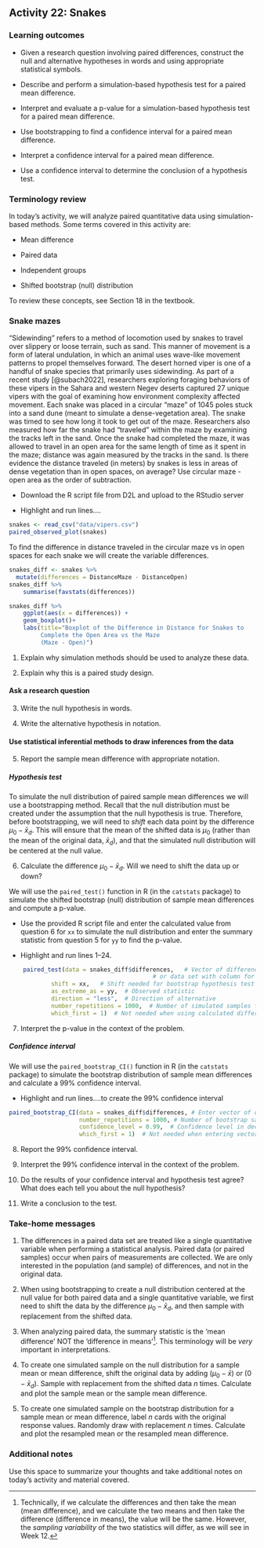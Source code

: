 ## Activity 22: Snakes

\setstretch{1}

### Learning outcomes

* Given a research question involving paired differences, construct the null and alternative hypotheses
  in words and using appropriate statistical symbols.
  
* Describe and perform a simulation-based hypothesis test for a paired mean difference.

* Interpret and evaluate a p-value for a simulation-based hypothesis test for a paired mean difference.

* Use bootstrapping to find a confidence interval for a paired mean difference.

* Interpret a confidence interval for a paired mean difference.

* Use a confidence interval to determine the conclusion of a hypothesis test.

### Terminology review

In today's activity, we will analyze paired quantitative data using simulation-based methods. Some terms covered in this activity are:

* Mean difference

* Paired data

* Independent groups

* Shifted bootstrap (null) distribution

To review these concepts, see Section 18 in the textbook.

### Snake mazes

 “Sidewinding” refers to a method of locomotion used by snakes to travel over slippery or loose terrain, such as sand. This manner of movement is a form of lateral undulation, in which an animal uses wave-like movement patterns to propel themselves forward. The desert horned viper is one of a handful of snake species that primarily uses sidewinding. As part of a recent study [@subach2022], researchers exploring foraging behaviors of these vipers in the Sahara and western Negev deserts captured 27 unique vipers with the goal of examining how environment complexity affected movement. Each snake was placed in a circular “maze” of 1045 poles stuck into a sand dune (meant to simulate a dense-vegetation area). The snake was timed to see how long it took to get out of the maze. Researchers also measured how far the snake had “traveled” within the maze by examining the tracks left in the sand. Once the snake had completed the maze, it was allowed to travel in an open area for the same length of time as it spent in the maze; distance was again measured by the tracks in the sand. Is there evidence the distance traveled (in meters) by snakes is less in areas of dense vegetation than in open spaces, on average? Use circular maze - open area as the order of subtraction.
 
* Download the R script file from D2L and upload to the RStudio server

* Highlight and run lines....

```r
snakes <- read_csv("data/vipers.csv")
paired_observed_plot(snakes)
```

To find the difference in distance traveled in the circular maze vs in open spaces for each snake we will create the variable differences. 

```r
snakes_diff <- snakes %>% 
  mutate(differences = DistanceMaze - DistanceOpen)
snakes_diff %>% 
    summarise(favstats(differences))

snakes_diff %>% 
    ggplot(aes(x = differences)) +
    geom_boxplot()+
    labs(title="Boxplot of the Difference in Distance for Snakes to 
         Complete the Open Area vs the Maze 
         (Maze - Open)")
```

1. Explain why simulation methods should be used to analyze these data.

\vspace{0.6in}

2. Explain why this is a paired study design.

\vspace{0.6in}

#### Ask a research question {-}

3. Write the null hypothesis in words.

\vspace{0.8in}

4. Write the alternative hypothesis in notation.

\vspace{0.3in}

#### Use statistical inferential methods to draw inferences from the data {-}

5. Report the sample mean difference with appropriate notation.

\vspace{0.2in}

##### Hypothesis test {-}
To simulate the null distribution of paired sample mean differences we will use a bootstrapping method.  Recall that the null distribution must be created under the assumption that the null hypothesis is true.  Therefore, before bootstrapping, we will need to *shift* each data point by the difference $\mu_0 - \bar{x}_d$.  This will ensure that the mean of the shifted data is $\mu_0$ (rather than the mean of the original data, $\bar{x}_d$), and that the simulated null distribution will be centered at the null value.  

6. Calculate the difference $\mu_0 - \bar{x}_d$.  Will we need to shift the data up or down?

\vspace{.7in}

We will use the `paired_test()` function in R (in the `catstats` package) to simulate the shifted bootstrap (null) distribution of sample mean differences and compute a p-value. 

* Use the provided R script file and enter the calculated value from question 6 for `xx` to simulate the null distribution and enter the summary statistic from question 5 for `yy` to find the p-value.  

* Highlight and run lines 1--24.

```r
    paired_test(data = snakes_diff$differences,   # Vector of differences 
                                         # or data set with column for each group
            shift = xx,   # Shift needed for bootstrap hypothesis test
            as_extreme_as = yy,  # Observed statistic
            direction = "less",  # Direction of alternative
            number_repetitions = 1000,  # Number of simulated samples for null distribution
            which_first = 1)  # Not needed when using calculated differences
```
    
7. Interpret the p-value in the context of the problem.
\vspace{1in}

##### Confidence interval {-}
We will use the `paired_bootstrap_CI()` function in R (in the `catstats` package) to simulate the bootstrap distribution of sample mean differences and calculate a 99\% confidence interval. 

* Highlight and run lines....to create the 99\% confidence interval

```r
paired_bootstrap_CI(data = snakes_diff$differences, # Enter vector of differences
                    number_repetitions = 1000, # Number of bootstrap samples for CI
                    confidence_level = 0.99,  # Confidence level in decimal form
                    which_first = 1)  # Not needed when entering vector of differences
```

8. Report the 99\% confidence interval.

\vspace{0.2in}

9. Interpret the 99\% confidence interval in the context of the problem.

\vspace{0.7in}

10. Do the results of your confidence interval and hypothesis test agree?  What does each tell you about the null hypothesis?

\vspace{.7in}

11. Write a conclusion to the test.

\vspace{0.8in}


### Take-home messages

1.	The differences in a paired data set are treated like a single quantitative variable when performing a statistical analysis.  Paired data (or paired samples) occur when pairs of measurements are collected. We are only interested in the population (and sample) of differences, and not in the original data. 

2.  When using bootstrapping to create a null distribution centered at the null value for both paired data and a single quantitative variable, we first need to shift the data by the difference $\mu_0 - \bar{x}_d$, and then sample with replacement from the shifted data. 

3. When analyzing paired data, the summary statistic is the 'mean difference' NOT the 'difference in means'^[Technically, if we calculate the differences and then take the mean (mean difference), and we calculate the two means and then take the difference (difference in means), the value will be the same. However, the *sampling variability* of the two statistics will differ, as we will see in Week 12.].  This terminology will be *very* important in interpretations.

4. To create one simulated sample on the null distribution for a sample mean or mean difference, shift the original data by adding $(\mu_0 - \bar{x})$ or $(0 - \bar{x}_d)$. Sample with replacement from the shifted data $n$ times. Calculate and plot the sample mean or the sample mean difference.

5. To create one simulated sample on the bootstrap distribution for a sample mean or mean difference, label $n$ cards with the original response values.  Randomly draw with replacement $n$ times.  Calculate and plot the resampled mean or the resampled mean difference.

### Additional notes

Use this space to summarize your thoughts and take additional notes on today's activity and material covered.

\newpage